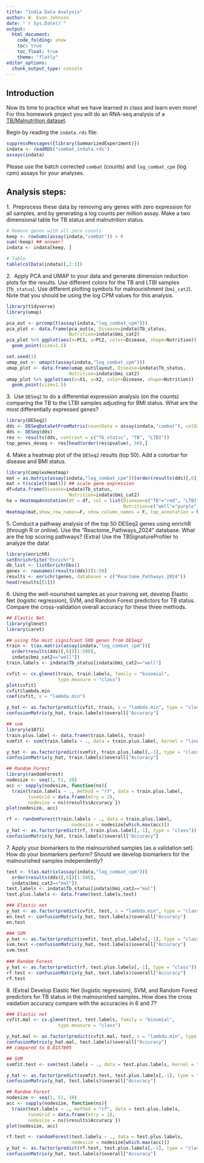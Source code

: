 ```yaml
---
title: "India Data Analysis"
author: W. Evan Johnson
date: "`r Sys.Date()`"
output:
  html_document:
    code_folding: show
    toc: true
    toc_float: true
    theme: "flatly"
editor_options: 
  chunk_output_type: console
---
```


## Introduction
Now its time to practice what we have learned in class and learn even more! For this homework project you will do an RNA-seq analysis of a [TB/Malnutrition dataset](https://www.frontiersin.org/journals/immunology/articles/10.3389/fimmu.2022.1011166/full). 

<!-- 
## Batch correction
```r
library(SummarizedExperiment)
library(sva)
library(TBSignatureProfiler)

indata <- readRDS("~/Desktop/indata.rds")

batch <- indata$batch
covs <- model.matrix(~colData(indata)$Tb_status + colData(indata)$bmi_cat2)

combat_counts <- ComBat_seq(as.matrix(assay(indata, "counts")), 
      batch = batch, covar_mod = covs)
assay(indata, "combat") <- combat_counts

## Make log counts, counts per million (cpm), logcpm
indata <- mkAssay(indata, input_name = "combat",log = TRUE, 
                     counts_to_CPM = TRUE)
assays(indata)
saveRDS(indata, "~/Desktop/combat_indata.rds")
```
-->

Begin by reading the `indata.rds` file: 

```r
suppressMessages({library(SummarizedExperiment)})
indata <- readRDS("combat_indata.rds")
assays(indata)
```

Please use the batch corrected `combat` (counts) and `log_combat_cpm` (log cpm) assays for your analyses. 

## Analysis steps: 


1.\  Preprocess these data by removing any genes with zero expression for all samples, and by generating a log counts per million assay. Make a two dimensional table for TB status and malnutrition status. 

```r
# Remove genes with all zero counts
keep <- rowSums(assay(indata,"combat")) > 0
sum(!keep) ## answer!
indata <- indata[keep, ]

# Table 
table(colData(indata)[,2:3])
```
  
2.\  Apply PCA and UMAP to your data and generate dimension reduction plots for the results. Use different colors for the TB and LTBI samples (`Tb_status`). Use different plotting symbols for malnourishment (`bmi_cat2`). Note that you should be using the log CPM values for this analysis. 

```r
library(tidyverse)
library(umap)

pca_out <- prcomp(t(assay(indata,"log_combat_cpm")))
pca_plot <- data.frame(pca_out$x, Disease=indata$Tb_status, 
                       Nutrition=indata$bmi_cat2)
pca_plot %>% ggplot(aes(x=PC1, y=PC2, color=Disease, shape=Nutrition)) +
  geom_point(size=1.5)

set.seed(1)
umap_out <- umap(t(assay(indata,"log_combat_cpm")))
umap_plot <- data.frame(umap_out$layout, Disease=indata$Tb_status, 
                       Nutrition=indata$bmi_cat2)
umap_plot %>% ggplot(aes(x=X1, y=X2, color=Disease, shape=Nutrition)) +
  geom_point(size=1.5)
```

3.\  Use `DESeq2` to do a differential expression analysis (on the counts) comparing the TB to the LTBI samples adjusting for BMI status. What are the most differentially expressed genes? 
  

```r
library(DESeq2)
dds <- DESeqDataSetFromMatrix(countData = assay(indata,"combat"), colData = colData(indata), design = ~ Tb_status + bmi_cat2)
dds <- DESeq(dds)
res <- results(dds, contrast = c("Tb_status", "TB", "LTBI"))
top_genes_deseq <- res[head(order(res$pvalue), 50),]
```

4.\ Make a heatmap plot of the `DESeq2` results (top 50). Add a colorbar for disease and BMI status. 
 
```r
library(ComplexHeatmap)
mat = as.matrix(assay(indata,"log_combat_cpm"))[order(results(dds)[,6])[1:50],] 
mat = t(scale(t(mat))) ## scale gene expression
df=data.frame(Disease=indata$Tb_status, 
                       Nutrition=indata$bmi_cat2) 
ha = HeatmapAnnotation(df = df, col = list(Disease=c("TB"="red", "LTBI"="blue"),
                                           Nutrition=c("well"="purple", "mal"="yellow")))
Heatmap(mat,show_row_names=F, show_column_names = F, top_annotation = ha)
```
  
5.\ Conduct a pathway analysis of the top 50 DESeq2 genes using enrichR (through R or online). Use the "Reactome\_Pathways\_2024" database. What are the top scoring pathways? (Extra) Use the TBSignatureProfiler to analyze the data! 
 

```r
library(enrichR)
setEnrichrSite("Enrichr")
db_list <- listEnrichrDbs()
genes <- rownames(results(dds))[1:50]
results <- enrichr(genes, databases = c("Reactome_Pathways_2024"))
head(results[[1]])
```
  

6.\ Using the well-nourished samples as your training set, develop Elastic Net (logistic regression), SVM, and Random Forest predictors for TB status. Compare the cross-validation overall accuracy for these three methods. 

```r
## Elastic Net
library(glmnet)
library(caret)

## using the most signifcant 500 genes from DESeq2
train <- t(as.matrix(assay(indata,"log_combat_cpm"))[
  order(results(dds)[,6])[1:500],
  indata$bmi_cat2=="well"])
train.labels <- indata$Tb_status[indata$bmi_cat2=="well"]

cvfit <- cv.glmnet(train, train.labels, family = "binomial", 
                   type.measure = "class")
plot(cvfit)
cvfit$lambda.min
coef(cvfit, s = "lambda.min")

y_hat <- as.factor(predict(cvfit, train, s = "lambda.min", type = "class"))
confusionMatrix(y_hat, train.labels)$overall["Accuracy"]

## svm
library(e1071)
train.plus.label <- data.frame(train.labels, train)
svmfit <- svm(train.labels ~ ., data = train.plus.label, kernel = "linear", cost = 10, scale = FALSE)

y_hat <- as.factor(predict(svmfit, train.plus.label[,-1], type = "class"))
confusionMatrix(y_hat, train.labels)$overall["Accuracy"]

## Random Forest
library(randomForest)
nodesize <- seq(1, 51, 10)
acc <- sapply(nodesize, function(ns){
  train(train.labels ~ ., method = "rf", data = train.plus.label, 
        tuneGrid = data.frame(mtry = 2), 
        nodesize = ns)$results$Accuracy })
plot(nodesize, acc)

rf <- randomForest(train.labels ~ ., data = train.plus.label,
                        nodesize = nodesize[which.max(acc)])
y_hat <- as.factor(predict(rf, train.plus.label[,-1], type = "class"))
confusionMatrix(y_hat, train.labels)$overall["Accuracy"]

```


7.\ Apply your biomarkers to the malnourished samples (as a validation set). How do your biomarkers perform? Should we develop biomarkers for the malnourished samples independently? 

```r
test <- t(as.matrix(assay(indata,"log_combat_cpm"))[
  order(results(dds)[,6])[1:500],
  indata$bmi_cat2=="mal"])
test.labels <- indata$Tb_status[indata$bmi_cat2=="mal"]
test.plus.labels <- data.frame(test.labels,test)

### Elastic net
y_hat <- as.factor(predict(cvfit, test, s = "lambda.min", type = "class"))
en.test <- confusionMatrix(y_hat, test.labels)$overall["Accuracy"]
en.test

### SVM
y_hat <- as.factor(predict(svmfit, test.plus.labels[,-1], type = "class"))
svm.test <-confusionMatrix(y_hat, test.labels)$overall["Accuracy"]
svm.test 
  
### Random Forest
y_hat <- as.factor(predict(rf, test.plus.labels[,-1], type = "class"))
rf.test <- confusionMatrix(y_hat, test.labels)$overall["Accuracy"]
rf.test
```

8.\ (Extra) Develop Elastic Net (logistic regression), SVM, and Random Forest predictors for TB status in the malnourished samples. How does the cross vaidation accuracy compare with the accuracies in 6 and 7? 

```r

### Elastic net
cvfit.mal <- cv.glmnet(test, test.labels, family = "binomial", 
                   type.measure = "class")

y_hat.mal <- as.factor(predict(cvfit.mal, test, s = "lambda.min", type = "class"))
confusionMatrix(y_hat.mal, test.labels)$overall["Accuracy"]
## compared to 0.8157895 

## SVM
svmfit.test <- svm(test.labels ~ ., data = test.plus.labels, kernel = "linear", cost = 10, scale = FALSE)

y_hat <- as.factor(predict(svmfit.test, test.plus.labels[,-1], type = "class"))
confusionMatrix(y_hat, test.labels)$overall["Accuracy"]

## Random Forest
nodesize <- seq(1, 51, 10)
acc <- sapply(nodesize, function(ns){
  train(test.labels ~ ., method = "rf", data = test.plus.labels, 
        tuneGrid = data.frame(mtry = 2), 
        nodesize = ns)$results$Accuracy })
plot(nodesize, acc)

rf.test <- randomForest(test.labels ~ ., data = test.plus.labels,
                        nodesize = nodesize[which.max(acc)])
y_hat <- as.factor(predict(rf.test, test.plus.labels[,-1], type = "class"))
confusionMatrix(y_hat, test.labels)$overall["Accuracy"]
```
